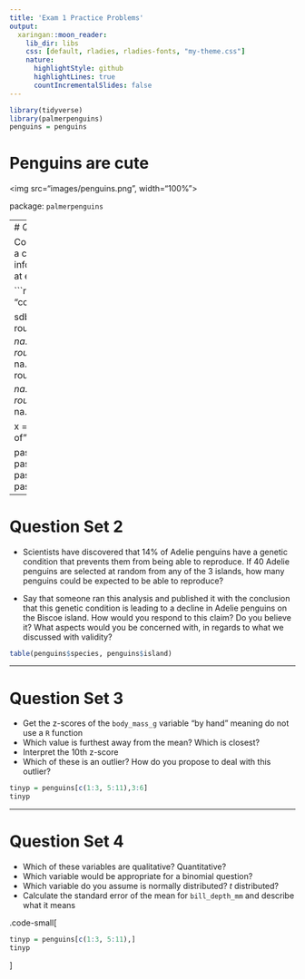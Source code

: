```yaml
---
title: 'Exam 1 Practice Problems'
output:
  xaringan::moon_reader:
    lib_dir: libs
    css: [default, rladies, rladies-fonts, "my-theme.css"]
    nature:
      highlightStyle: github
      highlightLines: true
      countIncrementalSlides: false
---
```

```r
library(tidyverse)
library(palmerpenguins)
penguins = penguins
```


# Penguins are cute

<img src="images/penguins.png", width="100%">

package: `palmerpenguins`

---
# Question Set 1

Convert this correlation matrix into a covariance matrix using the information below. Round to 2 digits at each step. 

```r
round(cor(penguins[,3:6], use = "complete.obs"), digits = 2)

sdbl = round(sd(penguins$bill_length_mm, na.rm = T), digits = 2)
sdbd = round(sd(penguins$bill_depth_mm, na.rm = T), digits = 2)
sdfl = round(sd(penguins$flipper_length_mm, na.rm = T), digits = 2)
sdbm = round(sd(penguins$body_mass_g, na.rm = T), digits = 2)

x = paste0("The standard deviation of ")

paste0(x, "bill length is ", sdbl)
paste0(x, "bill depth is ", sdbd)
paste0(x, "flipper length is ", sdfl)
paste0(x, "body mass is ", sdbm)
```

---

# Question Set 2

- Scientists have discovered that 14% of Adelie penguins have a genetic condition that prevents them from being able to reproduce. If 40 Adelie penguins are selected at random from any of the 3 islands, how many penguins could be expected to be able to reproduce?

- Say that someone ran this analysis and published it with the conclusion that this genetic condition is leading to a decline in Adelie penguins on the Biscoe island. How would you respond to this claim? Do you believe it? What aspects would you be concerned with, in regards to what we discussed with validity? 

```r
table(penguins$species, penguins$island)
```


---

# Question Set 3

- Get the z-scores of the `body_mass_g` variable "by hand" meaning do not use a `R` function
- Which value is furthest away from the mean? Which is closest?
- Interpret the 10th z-score
- Which of these is an outlier? How do you propose to deal with this outlier?

```r
tinyp = penguins[c(1:3, 5:11),3:6]
tinyp
```

---

# Question Set 4

- Which of these variables are qualitative? Quantitative?
- Which variable would be appropriate for a binomial question?
- Which variable do you assume is normally distributed? $t$ distributed?
- Calculate the standard error of the mean for `bill_depth_mm` and describe what it means

.code-small[
```r
tinyp = penguins[c(1:3, 5:11),]
tinyp
```

]

